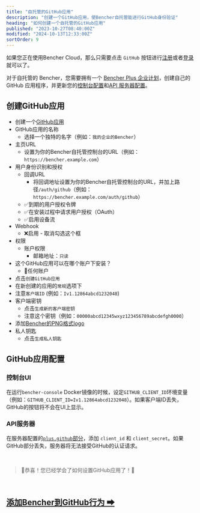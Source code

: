 ```yaml
---
title: "自托管的GitHub应用"
description: "创建一个GitHub应用，使Bencher自托管能进行GitHub身份验证"
heading: "如何创建一个自托管的GitHub应用"
published: "2023-10-27T08:40:00Z"
modified: "2024-10-13T12:33:00Z"
sortOrder: 9
---
```


如果您正在使用Bencher Cloud，那么只需要点击 `GitHub` 按钮进行[注册](/auth/signup)或者[登录](/auth/login)就可以了。

对于自托管的 Bencher，您需要拥有一个 [Bencher Plus 企业计划][bencher plus enterprise]，创建自己的 GitHub 应用程序，并更新您的[控制台配置][console config]和[API 服务器配置][server config]。

[bencher plus enterprise]: /pricing/?level=enterprise
[console config]: /zh/docs/reference/console-config/
[server config]: /zh/docs/reference/server-config/

## 创建GitHub应用

- 创建一个[GitHub应用](https://docs.github.com/zh/apps/creating-github-apps/registering-a-github-app/registering-a-github-app#registering-a-github-app)
- GitHub应用的名称
  - 选择一个独特的名字（例如：`我的企业的Bencher`）
- 主页URL
  - 设置为你的Bencher自托管控制台的URL（例如：`https://bencher.example.com`）
- 用户身份识别和授权
  - 回调URL
    - 将回调地址设置为你的Bencher自托管控制台的URL，并加上路径`/auth/github`（例如：`https://bencher.example.com/auth/github`）
  - ✅到期的用户授权令牌
  - ✅在安装过程中请求用户授权（OAuth）
  - ✅启用设备流
- Webhook
  - ❌启用 - 取消勾选这个框
- 权限
  - 账户权限
    - 邮箱地址：`只读`
- 这个GitHub应用可以在哪个账户下安装？
  - 🔘任何账户
- 点击`创建GitHub应用`
- 在新创建的应用的`常规`选项下
- 注意`客户端ID` (例如：`Iv1.12864abcd1232048`)
- 客户端密钥
  - 点击`生成新的客户端密钥`
  - 注意这个密钥（例如：`00000abcd12345wxyz123456789abcdefgh0000`）
- 添加[Bencher的PNG格式logo](/brand/)
- 私人钥匙
  - 点击`生成私人钥匙`

## GitHub应用配置

### 控制台UI
在运行`bencher-console` Docker镜像的时候，设定`GITHUB_CLIENT_ID`环境变量（例如：`GITHUB_CLIENT_ID=Iv1.12864abcd1232048`）。如果客户端ID丢失，GitHub的按钮将不会在UI上显示。

### API服务器
在服务器配置的[`plus.github`部分](/zh/docs/reference/server-config/#plusgithub)，添加 `client_id` 和 `client_secret`。如果GitHub部分丢失，服务器将无法接受GitHub的认证请求。

<br/>

> 🐰恭喜！您已经学会了如何设置GitHub应用了！🎉

<br/>

<h2><a href="/zh/docs/how-to/github-actions/">添加Bencher到GitHub行为 ➡</a></h2>